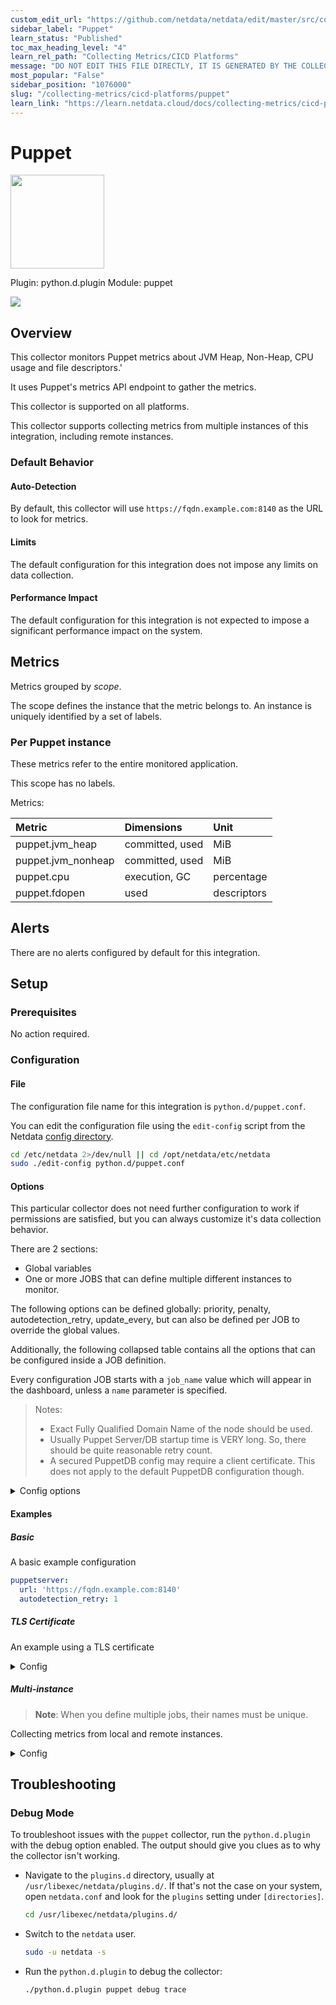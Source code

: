 ```yaml
---
custom_edit_url: "https://github.com/netdata/netdata/edit/master/src/collectors/python.d.plugin/puppet/metadata.yaml"
sidebar_label: "Puppet"
learn_status: "Published"
toc_max_heading_level: "4"
learn_rel_path: "Collecting Metrics/CICD Platforms"
message: "DO NOT EDIT THIS FILE DIRECTLY, IT IS GENERATED BY THE COLLECTOR'S metadata.yaml FILE"
most_popular: "False"
sidebar_position: "1076000"
slug: "/collecting-metrics/cicd-platforms/puppet"
learn_link: "https://learn.netdata.cloud/docs/collecting-metrics/cicd-platforms/puppet"
---
```



# Puppet


<img src="https://netdata.cloud/img/puppet.svg" width="150"/>


Plugin: python.d.plugin
Module: puppet

<img src="https://img.shields.io/badge/maintained%20by-Netdata-%2300ab44" />

## Overview

This collector monitors Puppet metrics about JVM Heap, Non-Heap, CPU usage and file descriptors.'


It uses Puppet's metrics API endpoint to gather the metrics.


This collector is supported on all platforms.

This collector supports collecting metrics from multiple instances of this integration, including remote instances.


### Default Behavior

#### Auto-Detection

By default, this collector will use `https://fqdn.example.com:8140` as the URL to look for metrics.

#### Limits

The default configuration for this integration does not impose any limits on data collection.

#### Performance Impact

The default configuration for this integration is not expected to impose a significant performance impact on the system.


## Metrics

Metrics grouped by *scope*.

The scope defines the instance that the metric belongs to. An instance is uniquely identified by a set of labels.



### Per Puppet instance

These metrics refer to the entire monitored application.

This scope has no labels.

Metrics:

| Metric | Dimensions | Unit |
|:------|:----------|:----|
| puppet.jvm_heap | committed, used | MiB |
| puppet.jvm_nonheap | committed, used | MiB |
| puppet.cpu | execution, GC | percentage |
| puppet.fdopen | used | descriptors |



## Alerts

There are no alerts configured by default for this integration.


## Setup

### Prerequisites

No action required.

### Configuration

#### File

The configuration file name for this integration is `python.d/puppet.conf`.


You can edit the configuration file using the `edit-config` script from the
Netdata [config directory](/docs/netdata-agent/configuration#the-netdata-config-directory).

```bash
cd /etc/netdata 2>/dev/null || cd /opt/netdata/etc/netdata
sudo ./edit-config python.d/puppet.conf
```
#### Options

This particular collector does not need further configuration to work if permissions are satisfied, but you can always customize it's data collection behavior.

There are 2 sections:

* Global variables
* One or more JOBS that can define multiple different instances to monitor.

The following options can be defined globally: priority, penalty, autodetection_retry, update_every, but can also be defined per JOB to override the global values.

Additionally, the following collapsed table contains all the options that can be configured inside a JOB definition.

Every configuration JOB starts with a `job_name` value which will appear in the dashboard, unless a `name` parameter is specified.

> Notes:
> - Exact Fully Qualified Domain Name of the node should be used.
> - Usually Puppet Server/DB startup time is VERY long. So, there should be quite reasonable retry count.
> - A secured PuppetDB config may require a client certificate. This does not apply to the default PuppetDB configuration though.


<details><summary>Config options</summary>

| Name | Description | Default | Required |
|:----|:-----------|:-------|:--------:|
| url | HTTP or HTTPS URL, exact Fully Qualified Domain Name of the node should be used. | https://fqdn.example.com:8081 | yes |
| tls_verify | Control HTTPS server certificate verification. | False | no |
| tls_ca_file | Optional CA (bundle) file to use |  | no |
| tls_cert_file | Optional client certificate file |  | no |
| tls_key_file | Optional client key file |  | no |
| update_every | Sets the default data collection frequency. | 30 | no |
| priority | Controls the order of charts at the netdata dashboard. | 60000 | no |
| autodetection_retry | Sets the job re-check interval in seconds. | 0 | no |
| penalty | Indicates whether to apply penalty to update_every in case of failures. | yes | no |
| name | Job name. This value will overwrite the `job_name` value. JOBS with the same name are mutually exclusive. Only one of them will be allowed running at any time. This allows autodetection to try several alternatives and pick the one that works. |  | no |

</details>

#### Examples

##### Basic

A basic example configuration

```yaml
puppetserver:
  url: 'https://fqdn.example.com:8140'
  autodetection_retry: 1

```
##### TLS Certificate

An example using a TLS certificate

<details><summary>Config</summary>

```yaml
puppetdb:
  url: 'https://fqdn.example.com:8081'
  tls_cert_file: /path/to/client.crt
  tls_key_file: /path/to/client.key
  autodetection_retry: 1

```
</details>

##### Multi-instance

> **Note**: When you define multiple jobs, their names must be unique.

Collecting metrics from local and remote instances.


<details><summary>Config</summary>

```yaml
puppetserver1:
  url: 'https://fqdn.example.com:8140'
  autodetection_retry: 1

puppetserver2:
  url: 'https://fqdn.example2.com:8140'
  autodetection_retry: 1

```
</details>



## Troubleshooting

### Debug Mode

To troubleshoot issues with the `puppet` collector, run the `python.d.plugin` with the debug option enabled. The output
should give you clues as to why the collector isn't working.

- Navigate to the `plugins.d` directory, usually at `/usr/libexec/netdata/plugins.d/`. If that's not the case on
  your system, open `netdata.conf` and look for the `plugins` setting under `[directories]`.

  ```bash
  cd /usr/libexec/netdata/plugins.d/
  ```

- Switch to the `netdata` user.

  ```bash
  sudo -u netdata -s
  ```

- Run the `python.d.plugin` to debug the collector:

  ```bash
  ./python.d.plugin puppet debug trace
  ```



